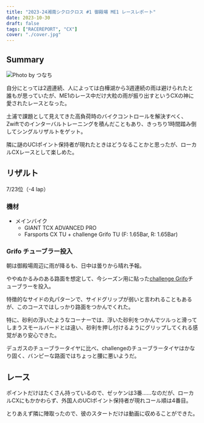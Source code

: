 ```yaml
---
title: "2023-24湘南シクロクロス #1 御殿場 ME1 レースレポート"
date: 2023-10-30
draft: false
tags: ["RACEREPORT", "CX"]
cover: "./cover.jpg"
---
```


## Summary

![Photo by つなち](./cover.jpg)

自分にとっては2週連続、人によっては白樺湖から3週連続の雨は避けられたと誰もが思っていたが、ME1のレース中だけ大粒の雨が振り出すというCXの神に愛されたレースとなった。

土浦で課題として見えてきた高負荷時のバイクコントロールを解決すべく、Zwiftでのインターバルトレーニングを積んだこともあり、きっちり1時間踏み倒してシングルリザルトをゲット。

隣に謎のUCIポイント保持者が現れたときはどうなることかと思ったが、ローカルCXレースとして楽しめた。

## リザルト

7/23位（-4 lap）

### 機材

- メインバイク
  - GIANT TCX ADVANCED PRO
  - Farsports CX TU + challenge Grifo TU (F: 1.65Bar, R: 1.65Bar)

### Grifo チューブラー投入

朝は御殿場周辺に雨が降るも、日中は曇りから晴れ予報。

ややぬかるみのある路面を想定して、今シーズン用に貼った[challenge Grifo](https://shopping.yahoo.co.jp/search/challenge+grifo/2514/)チューブラーを投入。

<LinkBox url="https://shopping.yahoo.co.jp/search/challenge+grifo/2514/" linkurl="https://ck.jp.ap.valuecommerce.com/servlet/referral?sid=3171302&pid=887657037&vc_url=https%3A%2F%2Fshopping.yahoo.co.jp%2Fsearch%2Fchallenge%2Bgrifo%2F2514%2F" />

特徴的なサイドの丸パターンで、サイドグリップが弱いと言われることもあるが、このコースではしっかり路面をつかんでくれた。

特に、砂利の浮いたようなコーナーでは、浮いた砂利をつかんでツルっと滑ってしまうスモールバードとは違い、砂利を押し付けるようにグリップしてくれる感覚があり安心できた。

デュガスのチューブラータイヤに比べ、challengeのチューブラータイヤはかなり固く、バンピーな路面ではちょっと腰に悪いようだ。

## レース

ポイントだけはたくさん持っているので、ゼッケンは3番……なのだが、ローカルCXにもかかわらず、外国人のUCIポイント保持者が現れコール順は4番目。

とりあえず隣に陣取ったので、彼のスタートだけは動画に収めることができた。
